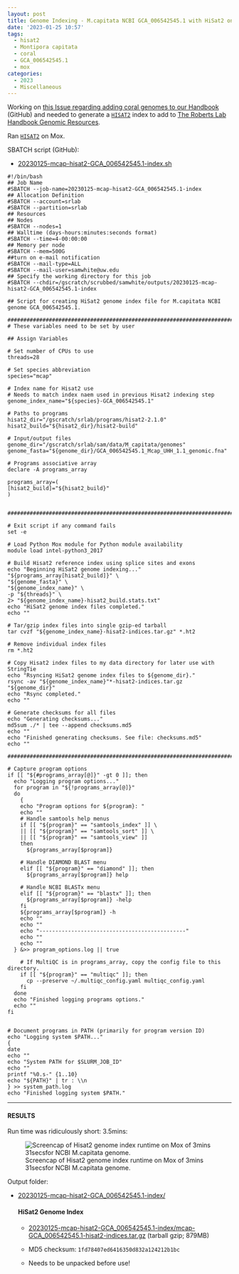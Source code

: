 ```yaml
---
layout: post
title: Genome Indexing - M.capitata NCBI GCA_006542545.1 with HiSat2 on Mox
date: '2023-01-25 10:57'
tags: 
  - hisat2
  - Montipora capitata
  - coral
  - GCA_006542545.1
  - mox
categories: 
  - 2023
  - Miscellaneous
---
```

Working on [this Issue regarding adding coral genomes to our Handbook](https://github.com/RobertsLab/resources/issues/1571) (GitHub) and needed to generate a [`HISAT2`](https://daehwankimlab.github.io/hisat2/) index to add to [The Roberts Lab Handbook Genomic Resources](https://robertslab.github.io/resources/Genomic-Resources/).

Ran [`HISAT2`](https://daehwankimlab.github.io/hisat2/) on Mox.

SBATCH script (GitHub):

- [20230125-mcap-hisat2-GCA_006542545.1-index.sh](https://github.com/RobertsLab/sams-notebook/blob/master/sbatch_scripts/20230125-mcap-hisat2-GCA_006542545.1-index.sh)

```shell
#!/bin/bash
## Job Name
#SBATCH --job-name=20230125-mcap-hisat2-GCA_006542545.1-index
## Allocation Definition
#SBATCH --account=srlab
#SBATCH --partition=srlab
## Resources
## Nodes
#SBATCH --nodes=1
## Walltime (days-hours:minutes:seconds format)
#SBATCH --time=4-00:00:00
## Memory per node
#SBATCH --mem=500G
##turn on e-mail notification
#SBATCH --mail-type=ALL
#SBATCH --mail-user=samwhite@uw.edu
## Specify the working directory for this job
#SBATCH --chdir=/gscratch/scrubbed/samwhite/outputs/20230125-mcap-hisat2-GCA_006542545.1-index

## Script for creating HiSat2 genome index file for M.capitata NCBI genome GCA_006542545.1.

###################################################################################
# These variables need to be set by user

## Assign Variables

# Set number of CPUs to use
threads=28

# Set species abbreviation
species="mcap"

# Index name for Hisat2 use
# Needs to match index naem used in previous Hisat2 indexing step
genome_index_name="${species}-GCA_006542545.1"

# Paths to programs
hisat2_dir="/gscratch/srlab/programs/hisat2-2.1.0"
hisat2_build="${hisat2_dir}/hisat2-build"

# Input/output files
genome_dir="/gscratch/srlab/sam/data/M_capitata/genomes"
genome_fasta="${genome_dir}/GCA_006542545.1_Mcap_UHH_1.1_genomic.fna"

# Programs associative array
declare -A programs_array

programs_array=(
[hisat2_build]="${hisat2_build}"
)


###################################################################################################

# Exit script if any command fails
set -e

# Load Python Mox module for Python module availability
module load intel-python3_2017

# Build Hisat2 reference index using splice sites and exons
echo "Beginning HiSat2 genome indexing..."
"${programs_array[hisat2_build]}" \
"${genome_fasta}" \
"${genome_index_name}" \
-p "${threads}" \
2> "${genome_index_name}-hisat2_build.stats.txt"
echo "HiSat2 genome index files completed."
echo ""

# Tar/gzip index files into single gzip-ed tarball
tar cvzf "${genome_index_name}-hisat2-indices.tar.gz" *.ht2

# Remove individual index files
rm *.ht2

# Copy Hisat2 index files to my data directory for later use with StringTie
echo "Rsyncing HiSat2 genome index files to ${genome_dir}."
rsync -av "${genome_index_name}"*-hisat2-indices.tar.gz "${genome_dir}"
echo "Rsync completed."
echo ""

# Generate checksums for all files
echo "Generating checksums..."
md5sum ./* | tee --append checksums.md5
echo ""
echo "Finished generating checksums. See file: checksums.md5"
echo ""

#######################################################################################################

# Capture program options
if [[ "${#programs_array[@]}" -gt 0 ]]; then
  echo "Logging program options..."
  for program in "${!programs_array[@]}"
  do
    {
    echo "Program options for ${program}: "
    echo ""
    # Handle samtools help menus
    if [[ "${program}" == "samtools_index" ]] \
    || [[ "${program}" == "samtools_sort" ]] \
    || [[ "${program}" == "samtools_view" ]]
    then
      ${programs_array[$program]}

    # Handle DIAMOND BLAST menu
    elif [[ "${program}" == "diamond" ]]; then
      ${programs_array[$program]} help

    # Handle NCBI BLASTx menu
    elif [[ "${program}" == "blastx" ]]; then
      ${programs_array[$program]} -help
    fi
    ${programs_array[$program]} -h
    echo ""
    echo ""
    echo "----------------------------------------------"
    echo ""
    echo ""
  } &>> program_options.log || true

    # If MultiQC is in programs_array, copy the config file to this directory.
    if [[ "${program}" == "multiqc" ]]; then
      cp --preserve ~/.multiqc_config.yaml multiqc_config.yaml
    fi
  done
  echo "Finished logging programs options."
  echo ""
fi


# Document programs in PATH (primarily for program version ID)
echo "Logging system $PATH..."
{
date
echo ""
echo "System PATH for $SLURM_JOB_ID"
echo ""
printf "%0.s-" {1..10}
echo "${PATH}" | tr : \\n
} >> system_path.log
echo "Finished logging system $PATH."
```


---

#### RESULTS

Run time was ridiculously short: 3.5mins:

![Screencap of Hisat2 genome index runtime on Mox of 3mins 31secsfor NCBI M.capitata genome.](https://github.com/RobertsLab/sams-notebook/blob/master/images/screencaps/20230125-mcap-hisat2-GCA_006542545.1-index_runtime.png?raw=true)

Output folder:

- [20230125-mcap-hisat2-GCA_006542545.1-index/](https://gannet.fish.washington.edu/Atumefaciens/20230125-mcap-hisat2-GCA_006542545.1-index/)

  #### HiSat2 Genome Index

    - [20230125-mcap-hisat2-GCA_006542545.1-index/mcap-GCA_006542545.1-hisat2-indices.tar.gz](https://gannet.fish.washington.edu/Atumefaciens/20230125-mcap-hisat2-GCA_006542545.1-index/mcap-GCA_006542545.1-hisat2-indices.tar.gz) (tarball gzip; 879MB)

    - MD5 checksum: `1fd78407ed6416350d832a124212b1bc`

    - Needs to be unpacked before use!
